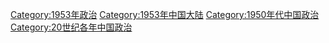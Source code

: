 [[Category:1953年政治|Category:1953年政治]]
[[Category:1953年中国大陆|Category:1953年中国大陆]]
[[Category:1950年代中国政治|Category:1950年代中国政治]]
[[Category:20世纪各年中国政治|Category:20世纪各年中国政治]]